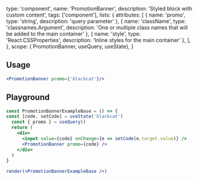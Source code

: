 
  type: 'component',
  name: 'PromotionBanner',
  description: 'Styled block with custom content',
  tags: ['component'],
  lists: {
    attributes: [
      { name: 'promo', type: 'string', description: 'query parameter' },
      { name: 'className', type: 'classnames.Argument', description: 'One or multiple class names that will be added to the main container' },
      { name: 'style', type: 'React.CSSProperties', description: 'Inline styles for the main container' },
    ],
  },
  scope: { PromotionBanner, useQuery, useState},
}

## Usage

```jsx
<PromotionBanner promo={'blackcat'}/>
```

## Playground

```jsx live render
const PromotionBannerExampleBase = () => {
const [code, setCode] = useState('blackcat')
  const { promo } = useQuery()
  return (
    <div>
      <input value={code} onChange={e => setCode(e.target.value)} />
      <PromotionBanner promo={code} />
    </div>
  )
}

render(<PromotionBannerExampleBase />)
```
